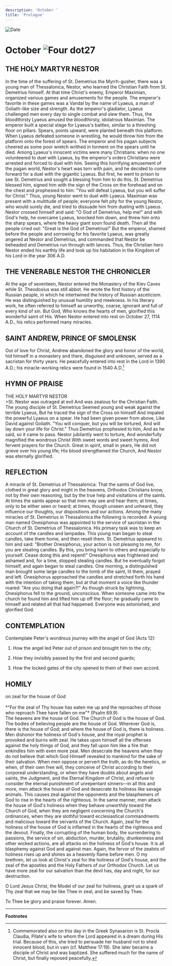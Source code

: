 ```yaml
---
description: 'October '
title: 'Prologue'
---
```


<RunningHead />
<Image src="/title-imprint.png" height={68} width={50} alt="Date" className="title-imprint"/>

# <div id="date">October <Image className="four-dot" src="/four-dot.png" height={15} width={15} alt="Four dot" />27</div>

## THE HOLY MARTYR NESTOR

In the time of the suffering of St. Demetrius the Myrrh-gusher, there was a young man of Thessalonica, Nestor, who learned the Christian Faith from St. Demetrius himself. At that time Christ's enemy, Emperor Maximian, organized various games and amusements for the people. The emperor's favorite in these games was a Vandal by the name of Lyaeus, a man of Goliath-like size and strength. As the emperor's gladiator, Lyaeus challenged men every day to single combat and slew them. Thus, the bloodthirsty Lyaeus amused the bloodthirsty, idolatrous Maximian. The emperor built a special stage for Lyaeus's battles, similar to a threshing floor on pillars. Spears, points upward, were planted beneath this platform. When Lyaeus defeated someone in wrestling, he would throw him from the platform onto the forest of spears. The emperor and his pagan subjects cheered as some poor wretch writhed in torment on the spears until he died. Among Lyaeus's innocent victims were many Christians: when no one volunteered to duel with Lyaeus, by the emperor's orders Christians were arrested and forced to duel with him. Seeing this horrifying amusement of the pagan world, Nestor's heart was torn with pain, and he decided to come forward for a duel with the gigantic Lyaeus. But first, he went to prison to see St. Demetrius and sought a blessing from him to do this. St. Demetrius blessed him, signed him with the sign of the Cross on the forehead and on the chest and prophesied to him: "You will defeat Lyaeus, but you will suffer for Christ." Thus, young Nestor went to duel with Lyaeus. Maximian was present with a multitude of people; everyone felt pity for the young Nestor, who would surely die, and tried to dissuade him from dueling with Lyaeus. Nestor crossed himself and said: "O God of Demetrius, help me!" and with God's help, he overcame Lyaeus, knocked him down, and threw him onto the sharp spears, where the heavy giant soon found death. Then all the people cried out: "Great is the God of Demetrius!" But the emperor, shamed before the people and sorrowing for his favorite Lyaeus, was greatly angered at Nestor and Demetrius, and commanded that Nestor be beheaded and Demetrius run through with lances. Thus, the Christian hero Nestor ended his earthly life and took up his habitation in the Kingdom of his Lord in the year 306 A.D.

## THE VENERABLE NESTOR THE CHRONICLER

At the age of seventeen, Nestor entered the Monastery of the Kiev Caves while St. Theodosius was still abbot. He wrote the first history of the Russian people, in which he intertwined the history of Russian asceticism. He was distinguished by unusual humility and meekness. In his literary work, he often referred to himself as unworthy, coarse, ignorant and full of every kind of sin. But God, Who knows the hearts of men, glorified this wonderful saint of His. When Nestor entered into rest on October 27, 1114 A.D., his relics performed many miracles.

## SAINT ANDREW, PRINCE OF SMOLENSK

Out of love for Christ, Andrew abandoned the glory and honor of the world, hid himself in a monastery and there, disguised and unknown, served as a sacristan for thirty years. He peacefully entered into rest in the Lord in 1390 A.D.; his miracle-working relics were found in 1540 A.D.[^1]


## HYMN OF PRAISE
<div style={{textAlign:'center', color:'crimson', fontWeight:'bold'}}>
THE HOLY MARTYR NESTOR
</div>
>St. Nestor was outraged at evil  
And was zealous for the Christian Faith.  
The young disciple of St. Demetrius  
Seemed young and weak against the terrible Lyaeus,  
But he traced the sign of the Cross on himself  
And impaled the powerful Lyaeus on a spear.  
He had been given power from above,  
Like David against Goliath.  
"You will conquer, but you will be tortured,  
And will lay down your life for Christ."  
Thus Demetrius prophesied to him,  
And as he said, so it came to pass.  
Nestor jubilantly went to torture,  
And wonderfully magnified the wondrous Christ  
With sweet words and sweet hymns,  
And fervent prayers for the Church.  
Great in spirit, small in years,  
He did not grieve over his young life;  
His blood strengthened the Church,  
And Nestor was eternally glorified.  


## REFLECTION

A miracle of St. Demetrius of Thessalonica: That the saints of God live, clothed in great glory and might in the heavens, Orthodox Christians know, not by their own reasoning, but by the true help and visitations of the saints. At times the saints appear so that men may see and hear them; at times, only to be either seen or heard; at times, though unseen and unheard, they influence our thoughts, our dispositions and our actions. Among the many miracles of St. Demetrius in Thessalonica the following is recorded: A young man named Onesiphorus was appointed to the service of sacristan in the Church of St. Demetrius of Thessalonica. His primary task was to keep an account of the candles and lampadas. This young man began to steal candles, take them home, and then resell them. St. Demetrius appeared to him and said: "Brother Onesiphorus, your action is not pleasing to me, for you are stealing candles. By this, you bring harm to others and especially to yourself. Cease doing this and repent!" Onesiphorus was frightened and ashamed and, for a time, stopped stealing candles. But he eventually forgot himself, and again began to steal candles. One morning, a distinguished man brought some large candles to the tomb of the saint, lit them, prayed and left. Onesiphorus approached the candles and stretched forth his hand with the intention of taking them, but at that moment a voice like thunder roared: "Are you doing that again?!" As though struck by lightning, Onesiphorus fell to the ground, unconscious. When someone came into the church he found him and lifted him up off the floor; he gradually came to himself and related all that had happened. Everyone was astonished, and glorified God.


## CONTEMPLATION

Contemplate Peter's wondrous journey with the angel of God (Acts 12):

1. How the angel led Peter out of prison and brought him to the city;

2. How they invisibly passed by the first and second guards;

3. How the locked gates of the city opened to them of their own accord.


## HOMILY
<div style={{textAlign:'center', color:'crimson', fontWeight:'bold'}}>
on zeal for the house of God
</div>
<br />
<div style={{textAlign:'right'}}>
*"For the zeal of Thy house has eaten me up and the reproaches of those who reproach Thee have fallen on me"* (Psalm 69.9).
</div>
The heavens are the house of God. The Church of God is the house of God. The bodies of believing people are the house of God. Wherever God is, there is the house of God; and where the house of God is, there is holiness. Men dishonor the holiness of God's house, and the royal prophet is provoked and burns with zeal. He takes upon himself all the offenses against the holy things of God, and they fall upon him like a fire that enkindles him with even more zeal. Men desecrate the heavens when they do not believe that which God Himself revealed to mankind for the sake of their salvation. When men oppose or pervert the truth, as do the heretics, or when, of their own free will, they conceive of Christ according to their corporeal understanding, or when they have doubts about angels and saints, the Judgment, and the Eternal Kingdom of Christ, and refuse to consider the eternal punishment of unrepentant sinners—in all this and more, men attack the house of God and desecrate its holiness like savage animals. This causes zeal against the opponents and the blasphemers of God to rise in the hearts of the righteous. In the same manner, men attack the house of God's holiness when they behave unworthily toward the Church of God, when they are negligent concerning the Church's ordinances, when they are slothful toward ecclesiastical commandments and malicious toward the servants of the Church. Again, zeal for the holiness of the house of God is inflamed in the hearts of the righteous and the devout. Finally, the corrupting of the human body, the surrendering to passions, the service of sin, abduction, murder, brutality, drunkenness and other wicked actions, are all attacks on the holiness of God's house. It is all blasphemy against God and against man. Again, the fervor of the zealots of holiness rises up and shines as a heavenly flame before men. O my brethren, let us look at Christ's zeal for the holiness of God's house, and the zeal of the apostles and the Holy Fathers of our Orthodox Church. Let us have more zeal for our salvation than the devil has, day and night, for our destruction.

O Lord Jesus Christ, the Model of our zeal for holiness, grant us a spark of Thy zeal that we may be like Thee in zeal, and be saved by Thee.

To Thee be glory and praise forever. Amen.

---
**Footnotes**

[^1]: Commemorated also on this day in the Greek Synaxarion is St. Procla Claudia, Pilate's wife to whom the Lord appeared in a dream during His trial.  Because of this, she tried to persuade her husband not to shed innocent blood, but in vain (cf. Matthew 17:19).  She later became a disciple of Christ and was baptized.  She suffered much for the name of Christ, but finally reposed peacefully.